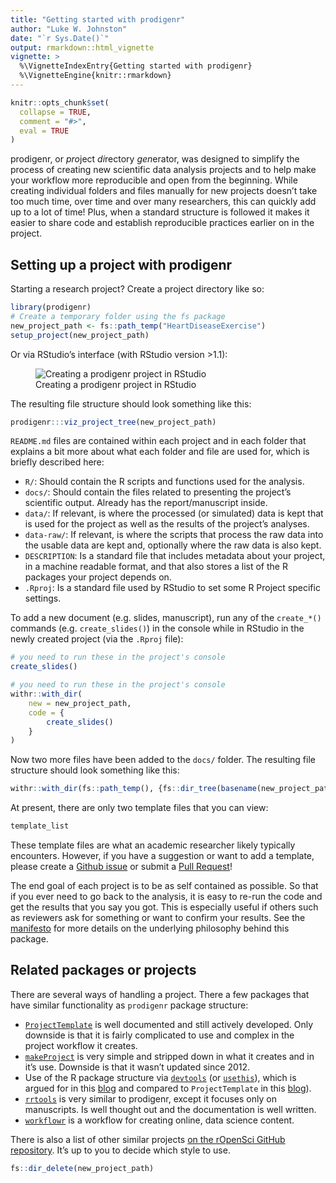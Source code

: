 ```yaml
---
title: "Getting started with prodigenr"
author: "Luke W. Johnston"
date: "`r Sys.Date()`"
output: rmarkdown::html_vignette
vignette: >
  %\VignetteIndexEntry{Getting started with prodigenr}
  %\VignetteEngine{knitr::rmarkdown}
---
```


```r
knitr::opts_chunk$set(
  collapse = TRUE,
  comment = "#>",
  eval = TRUE
)
```

prodigenr, or *pro*ject *di*rectory *gen*erator, was designed to
simplify the process of creating new scientific data analysis projects
and to help make your workflow more reproducible and open from the
beginning. While creating individual folders and files manually for new
projects doesn't take too much time, over time and over many
researchers, this can quickly add up to a lot of time! Plus, when a
standard structure is followed it makes it easier to share code and
establish reproducible practices earlier on in the project.

## Setting up a project with prodigenr

Starting a research project? Create a project directory like so:

```r
library(prodigenr)
# Create a temporary folder using the fs package
new_project_path <- fs::path_temp("HeartDiseaseExercise")
setup_project(new_project_path)
```

Or via RStudio's interface (with RStudio version \>1.1):

![Creating a prodigenr project in
RStudio](../man/figures/rstudio-projects.gif)

The resulting file structure should look something like this:

```r
prodigenr:::viz_project_tree(new_project_path)
```

`README.md` files are contained within each project and in each folder
that explains a bit more about what each folder and file are used for,
which is briefly described here:

-   `R/`: Should contain the R scripts and functions used for the
    analysis.
-   `docs/`: Should contain the files related to presenting the
    project's scientific output. Already has the report/manuscript
    inside.
-   `data/`: If relevant, is where the processed (or simulated) data is
    kept that is used for the project as well as the results of the
    project's analyses.
-   `data-raw/`: If relevant, is where the scripts that process the raw
    data into the usable data are kept and, optionally where the raw
    data is also kept.
-   `DESCRIPTION`: Is a standard file that includes metadata about your
    project, in a machine readable format, and that also stores a list
    of the R packages your project depends on.
-   `.Rproj`: Is a standard file used by RStudio to set some R Project
    specific settings.

To add a new document (e.g. slides, manuscript), run any of the
`create_*()` commands (e.g. `create_slides()`) in the console while in
RStudio in the newly created project (via the `.Rproj` file):

```r
# you need to run these in the project's console
create_slides()
```

```r
# you need to run these in the project's console
withr::with_dir(
    new = new_project_path,
    code = {
        create_slides()
    }
)
```

Now two more files have been added to the `docs/` folder. The resulting
file structure should look something like this:

```r
withr::with_dir(fs::path_temp(), {fs::dir_tree(basename(new_project_path))})
```

At present, there are only two template files that you can view:

```r
template_list
```

These template files are what an academic researcher likely typically
encounters. However, if you have a suggestion or want to add a template,
please create a [Github
issue](https://github.com/rostools/prodigenr/issues) or submit a [Pull
Request](https://github.com/rostools/prodigenr/pulls)!

The end goal of each project is to be as self contained as possible. So
that if you ever need to go back to the analysis, it is easy to re-run
the code and get the results that you say you got. This is especially
useful if others such as reviewers ask for something or want to confirm
your results. See the [manifesto](https://rostools.gitlab.io/manifesto)
for more details on the underlying philosophy behind this package.

## Related packages or projects

There are several ways of handling a project. There a few packages that
have similar functionality as `prodigenr` package structure:

-   [`ProjectTemplate`](http://projecttemplate.net/) is well documented
    and still actively developed. Only downside is that it is fairly
    complicated to use and complex in the project workflow it creates.
-   [`makeProject`](https://cran.r-project.org/package=makeProject) is
    very simple and stripped down in what it creates and in it's use.
    Downside is that it wasn't updated since 2012.
-   Use of the R package structure via
    [`devtools`](https://cran.r-project.org/package=devtools) (or
    [`usethis`](https://cran.r-project.org/package=usethis)), which is
    argued for in this
    [blog](https://rmflight.github.io/posts/2014/07/vignetteAnalysis.html)
    and compared to `ProjectTemplate` in this
    [blog](https://rmflight.github.io/posts/2014/07/zpackages_vs_projectTemplate.html)).
-   [`rrtools`](https://github.com/benmarwick/rrtools) is very similar
    to prodigenr, except it focuses only on manuscripts. Is well thought
    out and the documentation is well written.
-   [`workflowr`](https://github.com/workflowr/workflowr) is a workflow
    for creating online, data science content.

There is also a list of other similar projects [on the rOpenSci GitHub
repository](https://github.com/ropensci/rrrpkg#useful-tools-and-templates-for-making-research-compendia).
It's up to you to decide which style to use.

```r
fs::dir_delete(new_project_path)
```
